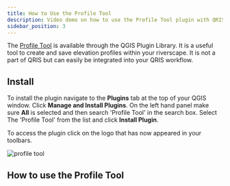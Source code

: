 ```yaml
---
title: How to Use the Profile Tool
description: Video demo on how to use the Profile Tool plugin with QRIS.
sidebar_position: 3
---
```



The [Profile Tool](https://plugins.qgis.org/plugins/profiletool/) is available through the QGIS Plugin Library. It is a useful tool to create and save elevation profiles within your riverscape. It is not a part of QRIS but can easily be integrated into your QRIS workflow.

## Install
To install the plugin navigate to the **Plugins** tab at the top of your QGIS window. Click **Manage and Install Plugins**. On the left hand panel make sure **All** is selected and then search 'Profile Tool' in the search box. Select The 'Profile Tool' from the list and click **Install Plugin**. 

To access the plugin click on the logo that has now appeared in your toolbars.

![profile tool](/images/technical-reference/metrics/profile-tool.gif)


## How to use the Profile Tool

<YouTubeEmbed videoId="O5JFBq5UPdg" />